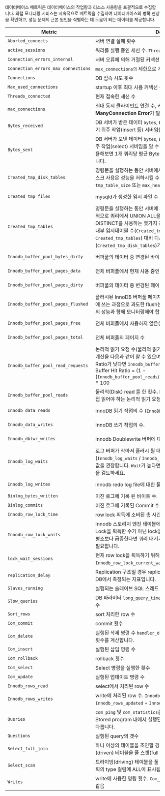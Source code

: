 데이터베이스 메트릭은 데이터베이스의 작업량과 리소스 사용량을 포괄적으로 수집합니다. 와탭 모니터링 서비스는 지속적으로 메트릭을 수집하여 데이터베이스의 병목 현상을 확인하고, 성능 문제의 근본 원인을 식별하는 데 도움이 되는 데이터를 제공합니다.

<div class='db-metric'>

| Metric | Description | Category |
| --- | --- | --- |
| `Aborted_connects` | 서버 연결 실패 횟수 | Connection |
| `active_sessions` | 쿼리를 실행 중인 세션 수. `Threads_running`과 같음 | Connection |
| `Connection_errors_internal` | 서버 오류에 의해 거절된 커넥션 수 | Connection |
| `Connection_errors_max_connections` | `max_connections의` 제한으로 거절된 커넥션의 수 | Connection |
| `Connections` | DB 접속 시도 횟수 | Connection |
| `Max_used_connections` | startup 이후 최대 사용 커넥션 수 | Connection |
| `Threads_connected` | 현재 접속한 세션 수 | Connection |
| `max_connections` | 최대 동시 클라이언트 연결 수, 커넥션 수가 부족할 경우 **Too ManyConnection Error**가 발생할 수 있습니다. | Info |
| `Bytes_received` | DB 서버가 받은 데이터 `bytes`, `Bytes_received`가 높다면 이 서버는 쓰기 위주 작업(insert 등) 서버임을 알 수 있습니다. | MySQL Resource |
| `Bytes_sent` | DB 서버가 보낸 데이터 `bytes`, `Bytes_sent`가 높다면 이 서버는 읽기 위주 작업(select) 서버임을 알 수 있습니다. `Questions`, `Uptime`과 함께 응용해보면 1개 쿼리당 평균 Byte, 시간당 처리 Byte 등을 계산 할 수 있습니다. | MySQL Resource |
| `Created_tmp_disk_tables` | 명령문을 실행하는 동안 서버에서 디스크에 생성한 임시 테이블 개수. 디스크 사용은 성능을 저하시킬 수 있으므로 이 값이 커지면 `tmp_table_size` 또는 `max_heap_table_size` 값 조정을 검토합니다. | MySQL Resource |
| `Created_tmp_files` | mysqld가 생성한 임시 파일 수 | MySQL Resource |
| `Created_tmp_tables` | 명령문을 실행하는 동안 서버에 의해 생성된 내부 임시 테이블의 수. 일반적으로 쿼리에서 UNION ALL을 사용하거나 ORDER BY, GROUP BY, DISTINCT를 사용하는 몇가지 경우 임시테이블이 사용될 수 있습니다. 총 내부 임시테이블 수(`Created_tmp_disk_tables` + `Created_tmp_tables`) 대비 디스크상의 임시테이블 수(`Created_tmp_disk_tables`)가 높지 않은 것이 좋습니다.(10%미만) | MySQL Resource |
| `Innodb_buffer_pool_bytes_dirty` | 버퍼풀의 데이터 중 변경된 바이트 수(더티 데이터 수) | MySQL Resource |
| `Innodb_buffer_pool_pages_data` | 전체 버퍼풀에서 현재 사용 중인 버퍼풀 페이지 수 | MySQL Resource |
| `Innodb_buffer_pool_pages_dirty` | 버퍼풀의 데이터 중 변경된 페이지 수(더티 페이지 수) | MySQL Resource |
| `Innodb_buffer_pool_pages_flushed` | 플러시된 InnoDB 버퍼풀 페이지 수. 이는 버퍼풀의 더티 데이터를 디스크에 쓰는 과정으로 과도한 flush는 디스크에 부담을 줄 수 있으므로 디스크의 성능과 함께 모니터링해야 합니다. | MySQL Resource |
| `Innodb_buffer_pool_pages_free` | 전체 버퍼풀에서 사용하지 않은(사용 가능한) 페이지 수 | MySQL Resource |
| `Innodb_buffer_pool_pages_total` | 전체 버퍼풀의 페이지 수 | MySQL Resource |
| `Innodb_buffer_pool_read_requests` | 논리적 읽기 요청 수(물리적 읽기를 포함). **Inodb buffer pool hit ratio** 계산을 다음과 같이 할 수 있으며, 90% 이상을 권장합니다. 만약 Hit Ratio가 낮다면 `Innodb_buffer_pool_size` 증설을 검토합니다.<br/>Buffer Hit Ratio = (1 - (`Innodb_buffer_pool_reads`/`Innodb_buffer_pool_read_requests`)) * 100 | MySQL Resource |
| `Innodb_buffer_pool_reads` | 물리적(Disk) read 를 한 횟수. Innodb 버퍼풀에 없어서 디스크에서 직접 읽어야 하는 논리적 읽기 요청 수. | MySQL Resource |
| `Innodb_data_reads` | InnoDB 읽기 작업의 수 (`InnoDB_Data_Read`와 혼동되지 않음). | MySQL Resource |
| `Innodb_data_writes` | InnoDB 쓰기 작업의 수. | MySQL Resource |
| `Innodb_dblwr_writes` | Innodb Doublewrite 버퍼에 대한 쓰기 수. | MySQL Resource |
| `Innodb_log_waits` | 로그 버퍼가 작아서 플러시 될 때까지 기다린 횟수. Redo log 경합 비율은 (`Innodb_log_waits` / `Innodb_log_writes`) 로 계산할 수 있으며 1 미만 값을 권장합니다. `Wait`가 높다면 `innodb_log_buffer_size`를 늘리는 것을 검토하세요. | MySQL Resource |
| `Innodb_log_writes` | innodb redo log file에 대한 물리적 쓰기 수 | MySQL Resource |
| `Binlog_bytes_written` | 이진 로그에 기록 된 바이트 수. | Performance |
| `Binlog_commits` | 이진 로그에 기록된 Commit 수. | Performance |
| `Innodb_row_lock_time` | row lock 획득에 소비된 총 시간(milliseconds) | Performance |
| `Innodb_row_lock_waits` | Innodb 스토리지 엔진 테이블에서 row lock을 기다려야 하는 횟수. Lock을 획득한 수가 아닌 lock을 얻기 위해 대기하는 횟수로, 이 지표가 평소보다 급증한다면 쿼리 대기가 발생(락 경합)하는 것으로 쿼리 튜닝이 필요합니다. | Performance |
| `lock_wait_sessions` | 현재 row lock을 획득하기 위해 대기중인 수. `Innodb_row_lock_current_waits`과 같음. | Performance |
| `replication_delay` | Replication 구조일 경우 replication db에 반영되는 지연시간. Slave DB에서 측정되는 지표입니다. | Performance |
| `Slaves_running` | 실행되는 슬레이브 SQL 스레드 수. | Performance |
| `Slow_queries` | DB 파라미터 `long_query_time`(초)에 설정한 시간 이상으로 실행된 쿼리 수 | Performance |
| `Sort_rows` | sort 처리한 row 수 | Performance |
| `Com_commit` | commit 횟수 | Throughput |
| `Com_delete` | 실행된 삭제 명령 수 `handler_delete`와는 다른 행이 테이블에서 삭제된 횟수를 계산합니다. | Throughput |
| `Com_insert` | 실행된 삽입 명령 수 | Throughput |
| `Com_rollback` | rollback 횟수 | Throughput |
| `Com_select` | Select 명령을 실행한 횟수 | Throughput |
| `Com_update` | 실행된 업데이트 명령 수 | Throughput |
| `Innodb_rows_read` | select에서 처리된 row 수 | Throughput |
| `Innodb_rows_writes` | write에 처리된 row 수. `Innodb_rows_inserted` + `Innodb_rows_updated` + `Innodb_rows_deleted`와 같음 | Throughput |
| `Queries` | `com_ping` 및 `com_statistics`를 제외한 서버에서 실행한 명령문 수. Stored program 내에서 실행된 진술도 계산한다는 점에서 `Questions`과 다릅니다. | Throughput |
| `Questions` | 실행된 query의 갯수 | Throughput |
| `Select_full_join` | 하나 이상의 테이블을 조인할 경우 인덱스를 사용하지 않고 드리븐(driven) 테이블을 풀 스캔(full scan)한 횟수 | Throughput |
| `Select_scan` | 드라이빙(driving) 테이블을 풀 스캔(full scan)한 횟수. 이 경우 실행 계획의 type 컬럼에 ALL이 표시됩니다. | Throughput |
| `Writes` | write에 사용한 명령 횟수. `Com_insert` + `Com_update` + `Com_delete`와 같음 | Throughput |

</div>